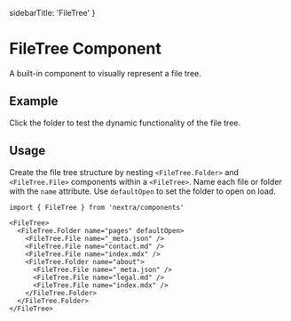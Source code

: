   sidebarTitle: 'FileTree'
}


# FileTree Component

A built-in component to visually represent a file tree.

## Example

Click the folder to test the dynamic functionality of the file tree.

<FileTree>
  <FileTree.Folder name="pages" defaultOpen>
    <FileTree.File name="_meta.json" />
    <FileTree.File name="contact.md" />
    <FileTree.File name="index.mdx" />
    <FileTree.Folder name="about">
      <FileTree.File name="_meta.json" />
      <FileTree.File name="legal.md" />
      <FileTree.File name="index.mdx" />
    </FileTree.Folder>
  </FileTree.Folder>
</FileTree>

## Usage

Create the file tree structure by nesting `<FileTree.Folder>` and
`<FileTree.File>` components within a `<FileTree>`. Name each file or folder
with the `name` attribute. Use `defaultOpen` to set the folder to open on load.

```mdx filename="MDX"
import { FileTree } from 'nextra/components'

<FileTree>
  <FileTree.Folder name="pages" defaultOpen>
    <FileTree.File name="_meta.json" />
    <FileTree.File name="contact.md" />
    <FileTree.File name="index.mdx" />
    <FileTree.Folder name="about">
      <FileTree.File name="_meta.json" />
      <FileTree.File name="legal.md" />
      <FileTree.File name="index.mdx" />
    </FileTree.Folder>
  </FileTree.Folder>
</FileTree>
```
